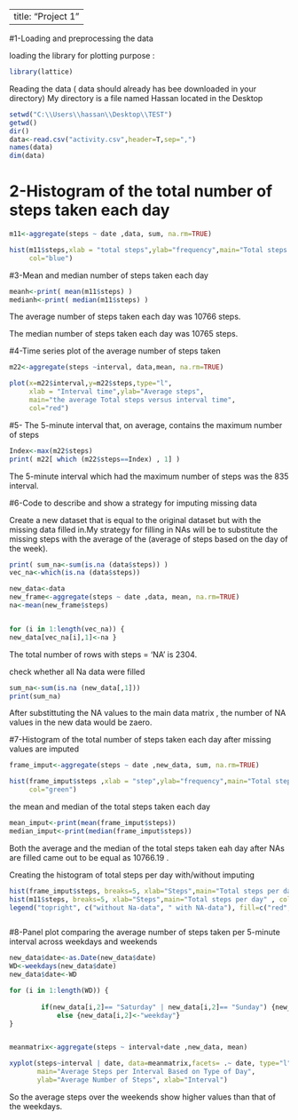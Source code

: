 
---
title: "Project 1"
---



#1-Loading and preprocessing the data

loading the library for plotting purpose :
```{r }
library(lattice) 
```
Reading the data ( data should already has bee downloaded in your directory)
My directory is a file named Hassan located in the Desktop

```{r results='hide'}
setwd("C:\\Users\\hassan\\Desktop\\TEST")
getwd()
dir()
data<-read.csv("activity.csv",header=T,sep=",")
names(data)
dim(data)
```
# 2-Histogram of the total number of steps taken each day

```{r }
m11<-aggregate(steps ~ date ,data, sum, na.rm=TRUE)

hist(m11$steps,xlab = "total steps",ylab="frequency",main="Total steps taken per day",
     col="blue")
```






#3-Mean and median number of steps taken each day

```{r }
meanh<-print( mean(m11$steps) )
medianh<-print( median(m11$steps) )
```

The average number of steps taken each day was 10766 steps.

The median number of steps taken each day was 10765 steps.


#4-Time series plot of the average number of steps taken

```{r }
m22<-aggregate(steps ~interval, data,mean, na.rm=TRUE)

plot(x=m22$interval,y=m22$steps,type="l",
     xlab = "Interval time",ylab="Average steps",
     main="the average Total steps versus interval time",
     col="red")
```



#5- The 5-minute interval that, on average, contains the maximum number of steps
```{r }
Index<-max(m22$steps)
print( m22[ which (m22$steps==Index) , 1] )
```

The 5-minute interval which had the maximum number of steps was the 835 interval.

#6-Code to describe and show a strategy for imputing missing data

Create a new dataset that is equal to the original dataset but with the missing data filled in.My strategy for filling in NAs will be to substitute the missing steps 
with the average of the (average of steps based on the day of the week).


```{r }
print( sum_na<-sum(is.na (data$steps)) ) 
vec_na<-which(is.na (data$steps))

new_data<-data
new_frame<-aggregate(steps ~ date ,data, mean, na.rm=TRUE) 
na<-mean(new_frame$steps)


for (i in 1:length(vec_na)) {
new_data[vec_na[i],1]<-na }
```    
The total number of rows with steps = 'NA' is 2304.

check whether all Na data were filled 
```{r }
sum_na<-sum(is.na (new_data[,1])) 
print(sum_na)
```
After substittuting the NA values to the main data matrix , the number of NA values in 
the new data would be zaero.

#7-Histogram of the total number of steps taken each day after missing values are imputed
```{r }
frame_imput<-aggregate(steps ~ date ,new_data, sum, na.rm=TRUE)

hist(frame_imput$steps ,xlab = "step",ylab="frequency",main="Total steps taken per day",
     col="green")
```


the mean and median of the total steps taken each day
```{r }
mean_imput<-print(mean(frame_imput$steps))
median_imput<-print(median(frame_imput$steps))
```
Both the average and the median of the total steps taken eah day after NAs are filled came out to be equal as 10766.19 .

Creating the histogram of total steps per day with/without imputing

```{r }


hist(frame_imput$steps, breaks=5, xlab="Steps",main="Total steps per day", col="red")
hist(m11$steps, breaks=5, xlab="Steps",main="Total steps per day" , col="blue", add=T)
legend("topright", c("without Na-data", " with NA-data"), fill=c("red", "blue")  )



```

#8-Panel plot comparing the average number of steps taken per 5-minute interval across weekdays and weekends

```{r }
new_data$date<-as.Date(new_data$date)
WD<-weekdays(new_data$date)
new_data$date<-WD

for (i in 1:length(WD)) {
        
        if(new_data[i,2]== "Saturday" | new_data[i,2]== "Sunday") {new_data[i,2]<-"weekend" }
            else {new_data[i,2]<-"weekday"}
}


meanmatrix<-aggregate(steps ~ interval+date ,new_data, mean)

xyplot(steps~interval | date, data=meanmatrix,facets= .~ date, type="l",layout = c(1,2),
       main="Average Steps per Interval Based on Type of Day", 
       ylab="Average Number of Steps", xlab="Interval")

```

So the average steps over the weekends show higher values than that of the weekdays.





